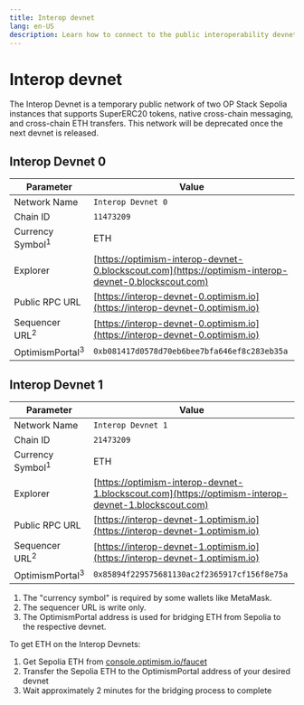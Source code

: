 ```yaml
---
title: Interop devnet
lang: en-US
description: Learn how to connect to the public interoperability devnet.
---
```



# Interop devnet 

The Interop Devnet is a temporary public network of two OP Stack Sepolia instances that supports SuperERC20 tokens, native cross-chain messaging, and cross-chain ETH transfers. This network will be deprecated once the next devnet is released.

## Interop Devnet 0

| Parameter                   | Value                                                                                                |
| --------------------------- | ---------------------------------------------------------------------------------------------------- |
| Network Name                | `Interop Devnet 0`                                                                                   |
| Chain ID                    | `11473209`                                                                                           |
| Currency Symbol<sup>1</sup> | ETH                                                                                                  |
| Explorer                    | [https://optimism-interop-devnet-0.blockscout.com](https://optimism-interop-devnet-0.blockscout.com) |
| Public RPC URL              | [https://interop-devnet-0.optimism.io](https://interop-devnet-0.optimism.io)                         |
| Sequencer URL<sup>2</sup>   | [https://interop-devnet-0.optimism.io](https://interop-devnet-0.optimism.io)                         |
| OptimismPortal<sup>3</sup>  | `0xb081417d0578d70eb6bee7bfa646ef8c283eb35a`                                                         |

## Interop Devnet 1

| Parameter                   | Value                                                                                                |
| --------------------------- | ---------------------------------------------------------------------------------------------------- |
| Network Name                | `Interop Devnet 1`                                                                                   |
| Chain ID                    | `21473209`                                                                                           |
| Currency Symbol<sup>1</sup> | ETH                                                                                                  |
| Explorer                    | [https://optimism-interop-devnet-1.blockscout.com](https://optimism-interop-devnet-1.blockscout.com) |
| Public RPC URL              | [https://interop-devnet-1.optimism.io](https://interop-devnet-1.optimism.io)                         |
| Sequencer URL<sup>2</sup>   | [https://interop-devnet-1.optimism.io](https://interop-devnet-1.optimism.io)                         |
| OptimismPortal<sup>3</sup>  | `0x85894f229575681130ac2f2365917cf156f8e75a`                                                         |

1.  The "currency symbol" is required by some wallets like MetaMask.
2.  The sequencer URL is write only.
3.  The OptimismPortal address is used for bridging ETH from Sepolia to the respective devnet.

To get ETH on the Interop Devnets:

1.  Get Sepolia ETH from [console.optimism.io/faucet](https://console.optimism.io/faucet)
2.  Transfer the Sepolia ETH to the OptimismPortal address of your desired devnet
3.  Wait approximately 2 minutes for the bridging process to complete

